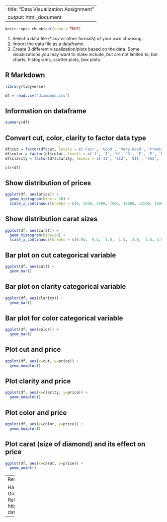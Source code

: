 
---
title: "Data Visualization Assignment"
output: html_document
---

```r
knitr::opts_chunk$set(echo = TRUE)
```

1. Select a data file (*.csv or other formats) of your own choosing.
2. Import the data file as a dataframe.
3. Create 3 different visualization/plots based on the data. Some visualizations you may want to make include, but are not limited to, bar charts, histograms, scatter plots, box plots. 

## R Markdown

```r
library(tidyverse)
```


```r
df = read.csv('diamonds.csv')
```

## Information on dataframe

```r
summary(df)
```


## Convert cut, color, clarity to factor data type

```r
df$cut = factor(df$cut, levels = c('Fair', 'Good', 'Very Good', 'Premium', 'Ideal'))
df$color = factor(df$color, levels = c('J', 'I', 'H', 'G', 'F', 'E', 'D'))
df$clarity = factor(df$clarity, levels = c('I1', 'SI2', 'SI1', 'VS2', 'VS1', 'VVS2', 'VVS1', 'IF'))
```



```r
str(df)
```

## Show distribution of prices

```r
ggplot(df, aes(price)) + 
  geom_histogram(bins = 30) +
  scale_x_continuous(breaks = c(0, 2500, 5000, 7500, 10000, 12500, 15000, 17500, 20000))
```

## Show distribution carat sizes

```r
ggplot(df, aes(carat)) + 
  geom_histogram(bins=30) +
  scale_x_continuous(breaks = c(0.05,  0.5,  1.0,  1.5,  2.0,  2.5, 3.0))
```

## Bar plot on cut categorical variable

```r
ggplot(df, aes(cut)) +
  geom_bar()
```

## Bar plot on clarity categorical variable

```r
ggplot(df, aes(clarity)) +
  geom_bar()
```

## Bar plot for color categorical variable

```r
ggplot(df, aes(color)) +
  geom_bar()
```

## Plot cut and price

```r
ggplot(df, aes(x=cut, y=price)) + 
  geom_boxplot()
```

## Plot clarity and price

```r
ggplot(df, aes(x=clarity, y=price)) +
  geom_boxplot()
```

## Plot color and price

```r
ggplot(df, aes(x=color, y=price)) +
  geom_boxplot()
```

## Plot carat (size of diamond) and its effect on price

```r
ggplot(df, aes(x=carat, y=price)) +
  geom_point()
```

---
References

Hadley Wickham & Garrett Grolemund. R for Data Science. Retrieved from  https://r4ds.had.co.nz/exploratory-data-analysis.html

---

